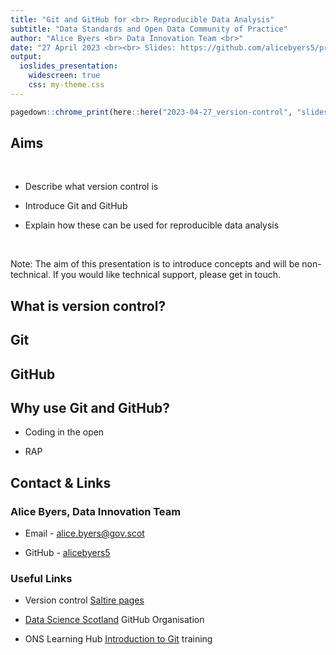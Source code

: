 ```yaml
---
title: "Git and GitHub for <br> Reproducible Data Analysis"
subtitle: "Data Standards and Open Data Community of Practice"
author: "Alice Byers <br> Data Innovation Team <br>"
date: "27 April 2023 <br><br> Slides: https://github.com/alicebyers5/presentations/tree/main/2023-04-27_version-control"
output:
  ioslides_presentation:
    widescreen: true
    css: my-theme.css
---
```


```r
pagedown::chrome_print(here::here("2023-04-27_version-control", "slides.html"))
```


## Aims

<br>

* Describe what version control is

* Introduce Git and GitHub

* Explain how these can be used for reproducible data analysis

<br>

Note: The aim of this presentation is to introduce concepts and will be non-technical. If you would like technical support, please get in touch.


## What is version control?


## Git


## GitHub


## Why use Git and GitHub?

* Coding in the open

* RAP


## Contact & Links

### Alice Byers, Data Innovation Team

* Email - [alice.byers@gov.scot](mailto:alice.byers@gov.scot)

* GitHub - [alicebyers5](https://github.com/alicebyers5)


### Useful Links

* Version control [Saltire pages](http://saltire/orgspaces/Analytic-Professions/Analytical-Tools/Pages/version-control-guide.aspx)

* [Data Science Scotland](https://github.com/DataScienceScotland) GitHub Organisation

* ONS Learning Hub [Introduction to Git](https://analysisfunction.civilservice.gov.uk/training/introduction-to-git/) training
